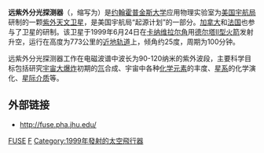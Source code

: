 {{Unreferenced|time=2020-07-10T23:25:28+00:00}}
{{noteTA
|1=zh:美国宇航局; zh-hans:美国宇航局; zh-hant:美國國家航空暨太空總署;
|2=zh-hans:千米; zh-hant:公里;
|3=zh-hans:千克; zh-hant:公斤;
|4=zh-hans:卡纳维拉尔角; zh-hant:甘迺迪角;
}}
{{Infobox Space Telescope
| bgcolour = 
| name = 远紫外分光探测器
| image = [[File:FUSE_prelaunch.jpg|250px]]
| caption = 远紫外分光探测器
| organization = {{lang|en|[[约翰霍普金斯大学|JHU]]}} {{lang|en|[[约翰霍普金斯大学应用物理实验室|APL]]}}，{{lang|en|[[美国宇航局|NASA]]}}
| major_contractors = 
| alt_names =
| nssdc_id = 
| orbit_type = 近圆形
| height = 773公里
| period = 100.06分钟
| velocity = 
| accel_gravity = 
| launch_date = 1999年6月24日
| launch_location = [[卡纳维拉尔角|卡纳维拉尔角]]
| launch_vehicle = [[德尔塔Ⅱ型火箭|德尔塔Ⅱ型火箭]]
| mission_length = 3年
| deorbit_date = 
| wavelength = 90-120纳米
| mass = 1360千克（发射时）, 580千克
| website = http://fuse.pha.jhu.edu/
| style =
| diameter =
| area = 
| focal_length =
| coolant = 
| instrument_1_name = 
| instrument_1_characteristics = 
| instrument_2_name = 
| instrument_2_characteristics = 
}}

'''远紫外分光探测器'''（{{lang-en|Far Ultraviolet Spectroscopic Explorer}}，缩写为{{lang|en|'''FUSE'''}}）是[[约翰霍普金斯大学|约翰霍普金斯大学]]应用物理实验室为[[美国宇航局|美国宇航局]]研制的一颗[[紫外天文卫星|紫外天文卫星]]，是美国宇航局“起源计划”的一部分。[[加拿大|加拿大]]和[[法国|法国]]也参与了卫星的研制。该卫星于1999年6月24日在[[卡纳维拉尔角|卡纳维拉尔角]]用[[德尔塔Ⅱ型火箭|德尔塔Ⅱ型火箭]]发射升空，运行在高度为773公里的[[近地轨道|近地轨道]]上，倾角约25度，周期为100分钟。

远紫外分光探测器工作在电磁波谱中波长为90-120纳米的紫外波段，主要科学目标包括研究[[宇宙大爆炸|宇宙大爆炸]]初期的[[氘|氘]]合成、宇宙中各种[[化学元素|化学元素]]的丰度、[[星系|星系]]的化学演化、[[星际介质|星际介质]]等。

==外部链接==
{{Commonscat|FUSE|远紫外分光探测器}}
*http://fuse.pha.jhu.edu/ {{Wayback|url=http://fuse.pha.jhu.edu/ |date=20070427075822 }}

{{Space telescopes}}
{{探险者计划}}

[[Category:探险者计划|FUSE]]
[[Category:紫外天文卫星|F]]
[[Category:1999年發射的太空飛行器|Category:1999年發射的太空飛行器]]